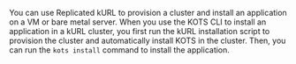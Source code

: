 You can use Replicated kURL to provision a cluster and install an application on a VM or bare metal server. When you use the KOTS CLI to install an application in a kURL cluster, you first run the kURL installation script to provision the cluster and automatically install KOTS in the cluster. Then, you can run the `kots install` command to install the application.